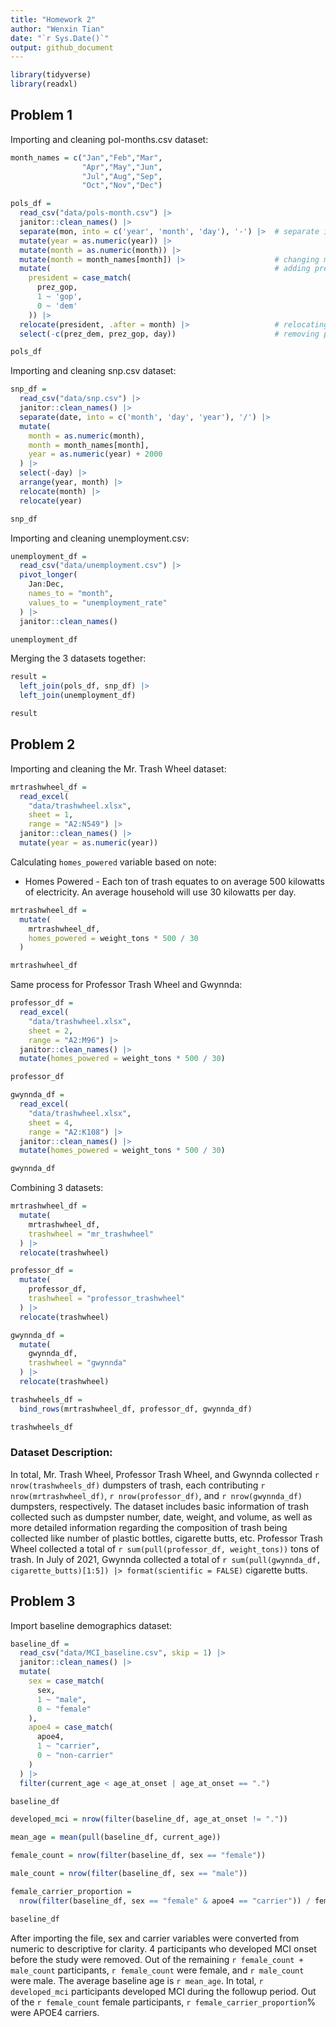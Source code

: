 ```yaml
---
title: "Homework 2"
author: "Wenxin Tian"
date: "`r Sys.Date()`"
output: github_document
---
```


```r
library(tidyverse)
library(readxl)
```

## Problem 1

Importing and cleaning pol-months.csv dataset:

```r
month_names = c("Jan","Feb","Mar",
                "Apr","May","Jun",
                "Jul","Aug","Sep",
                "Oct","Nov","Dec")

pols_df = 
  read_csv("data/pols-month.csv") |>
  janitor::clean_names() |>
  separate(mon, into = c('year', 'month', 'day'), '-') |>  # separate into year, month, and day
  mutate(year = as.numeric(year)) |>
  mutate(month = as.numeric(month)) |> 
  mutate(month = month_names[month]) |>                    # changing month num to month name
  mutate(                                                  # adding president variable
    president = case_match(
      prez_gop,
      1 ~ 'gop',
      0 ~ 'dem'
    )) |> 
  relocate(president, .after = month) |>                   # relocating president variable  
  select(-c(prez_dem, prez_gop, day))                      # removing prez_dem, prez_gop, and day variables

pols_df
```

Importing and cleaning snp.csv dataset:

```r
snp_df = 
  read_csv("data/snp.csv") |>
  janitor::clean_names() |>
  separate(date, into = c('month', 'day', 'year'), '/') |>
  mutate(
    month = as.numeric(month),
    month = month_names[month],
    year = as.numeric(year) + 2000
  ) |>
  select(-day) |>
  arrange(year, month) |>
  relocate(month) |>
  relocate(year)

snp_df
```

Importing and cleaning unemployment.csv:

```r
unemployment_df =
  read_csv("data/unemployment.csv") |>
  pivot_longer(
    Jan:Dec,
    names_to = "month",
    values_to = "unemployment_rate"
  ) |>
  janitor::clean_names()

unemployment_df
```

Merging the 3 datasets together:

```r
result =
  left_join(pols_df, snp_df) |>
  left_join(unemployment_df)

result
```

## Problem 2

Importing and cleaning the Mr. Trash Wheel dataset:

```r
mrtrashwheel_df =
  read_excel(
    "data/trashwheel.xlsx",
    sheet = 1,
    range = "A2:N549") |>
  janitor::clean_names() |>
  mutate(year = as.numeric(year))
```

Calculating `homes_powered` variable based on note:

* Homes Powered - Each ton of trash equates to on average 500 kilowatts of electricity.  An average household will use 30 kilowatts per day.

```r
mrtrashwheel_df =
  mutate(
    mrtrashwheel_df,
    homes_powered = weight_tons * 500 / 30
  )

mrtrashwheel_df
```

Same process for Professor Trash Wheel and Gwynnda:

```r
professor_df =
  read_excel(
    "data/trashwheel.xlsx",
    sheet = 2,
    range = "A2:M96") |>
  janitor::clean_names() |>
  mutate(homes_powered = weight_tons * 500 / 30)

professor_df

gwynnda_df =
  read_excel(
    "data/trashwheel.xlsx",
    sheet = 4,
    range = "A2:K108") |>
  janitor::clean_names() |>
  mutate(homes_powered = weight_tons * 500 / 30)

gwynnda_df
```

Combining 3 datasets:

```r
mrtrashwheel_df =
  mutate(
    mrtrashwheel_df,
    trashwheel = "mr_trashwheel"
  ) |>
  relocate(trashwheel)

professor_df =
  mutate(
    professor_df,
    trashwheel = "professor_trashwheel"
  ) |>
  relocate(trashwheel)

gwynnda_df =
  mutate(
    gwynnda_df,
    trashwheel = "gwynnda"
  ) |>
  relocate(trashwheel)

trashwheels_df = 
  bind_rows(mrtrashwheel_df, professor_df, gwynnda_df)

trashwheels_df
```

### Dataset Description:

In total, Mr. Trash Wheel, Professor Trash Wheel, and Gwynnda collected `r nrow(trashwheels_df)` dumpsters of trash, each contributing `r nrow(mrtrashwheel_df)`, `r nrow(professor_df)`, and `r nrow(gwynnda_df)` dumpsters, respectively. The dataset includes basic information of trash collected such as dumpster number, date, weight, and volume, as well as more detailed information regarding the composition of trash being collected like number of plastic bottles, cigarette butts, etc. Professor Trash Wheel collected a total of `r sum(pull(professor_df, weight_tons))` tons of trash. In July of 2021, Gwynnda collected a total of `r sum(pull(gwynnda_df, cigarette_butts)[1:5]) |> format(scientific = FALSE)` cigarette butts.

## Problem 3

Import baseline demographics dataset:

```r
baseline_df =
  read_csv("data/MCI_baseline.csv", skip = 1) |>
  janitor::clean_names() |>
  mutate(
    sex = case_match(
      sex,
      1 ~ "male",
      0 ~ "female"
    ),
    apoe4 = case_match(
      apoe4,
      1 ~ "carrier",
      0 ~ "non-carrier"
    )
  ) |>
  filter(current_age < age_at_onset | age_at_onset == ".")

baseline_df

developed_mci = nrow(filter(baseline_df, age_at_onset != "."))

mean_age = mean(pull(baseline_df, current_age))

female_count = nrow(filter(baseline_df, sex == "female"))

male_count = nrow(filter(baseline_df, sex == "male"))

female_carrier_proportion = 
  nrow(filter(baseline_df, sex == "female" & apoe4 == "carrier")) / female_count * 100

baseline_df
```

After importing the file, sex and carrier variables were converted from numeric to descriptive for clarity. 4 participants who developed MCI onset before the study were removed. Out of the remaining `r female_count + male_count` participants, `r female_count` were female, and `r male_count` were male. The average baseline age is `r mean_age`. In total, `r developed_mci` participants developed MCI during the followup period. Out of the `r female_count` female participants, `r female_carrier_proportion`% were APOE4 carriers.


